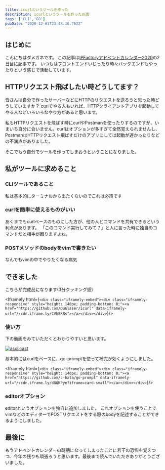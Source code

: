 ```yaml
---
title: icurlというツールを作った
description: icurlというツールを作ったお話
tags: ['CLI','GO']
pubDate: "2020-12-01T23:48:10.752Z"
---
```


## はじめに
こんにちはダメガネです。
この記事は[IPFactoryアドベントカレンダー2020](https://qiita.com/advent-calendar/2020/ipfactory)の2日目に記事です。
いつもはフロントエンドいじったり時々バックエンドもやったりという感じで活動しています。

## HTTPリクエスト飛ばしたい時どうしてます？
皆さんは自分で作ったサーバーなどにHTTPのリクエストを送ろうと思った時どうしていますか？
curlでやる人もいれば、HTTPクライアントアプリを起動してやる人などいろいろなやり方があると思います。

私もHTTPリクエストを飛ばす時にcurlやPostmanを使ったりするのですが、いまいち自分に合いません。curlはオプションが多すぎて全然覚えられませんし、PostmanはHTTPリクエスト飛ばすだけのアプリにしては起動が遅かったりなどの不満点がありました。

そこでもう自分でツールを作ってしまおうということになりました。

## 私がツールに求めること
### CLIツールであること
私は基本的にターミナルから出たくないのでこれは必須です

### curlを簡単に使えるものがいい
あくまでもcurlベースのものにした方が、他の人とコマンドを共有できるという利点があります。
「このコマンド実行してみて？」と人に言った時に独自のコマンドだと相手が困りますよね。

### POSTメソッドのbodyをvimで書きたい
なんでもvimの中でやりたくなる病気

## できました

こちらが完成品になります(3分クッキング感)

<Iframely html={`<div class="iframely-embed"><div class="iframely-responsive" style="height: 140px; padding-bottom: 0;"><a href="https://github.com/DuGlaser/icurl" data-iframely-url="//cdn.iframe.ly/CVh8RRs"></a></div></div>`}/>


### 使い方

下の動画をみていただくとわかりやすいと思います。  

[![asciicast](https://asciinema.org/a/8v3B8kJoOVE7034OlYAJ82Ebt.svg)](https://asciinema.org/a/8v3B8kJoOVE7034OlYAJ82Ebt)  

基本的にはcurlをベースに、go-promptを使って補完が効くようにしました。  

<Iframely html={`<div class="iframely-embed"><div class="iframely-responsive" style="height: 140px; padding-bottom: 0;"><a href="https://github.com/c-bata/go-prompt" data-iframely-url="//cdn.iframe.ly/d8QKPye?iframe=card-small"></a></div></div>`}/>

### editorオプション
editorというオプションを独自に追加しました。
これオプションを使うことでvimなどのエディターでPOSTリクエストをする際のbodyを記述することができるようにしました。

## 最後に

もうアドベントカレンダーの時期になってしまったことに若干の恐怖を覚えつつ、今年の残りも頑張ろうと思います。最後まで読んでいただきありがとうございました。
